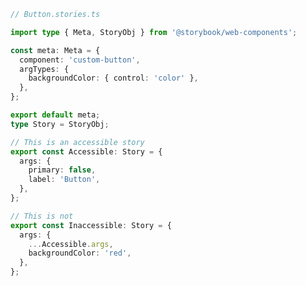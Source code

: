 ```ts
// Button.stories.ts

import type { Meta, StoryObj } from '@storybook/web-components';

const meta: Meta = {
  component: 'custom-button',
  argTypes: {
    backgroundColor: { control: 'color' },
  },
};

export default meta;
type Story = StoryObj;

// This is an accessible story
export const Accessible: Story = {
  args: {
    primary: false,
    label: 'Button',
  },
};

// This is not
export const Inaccessible: Story = {
  args: {
    ...Accessible.args,
    backgroundColor: 'red',
  },
};
```
